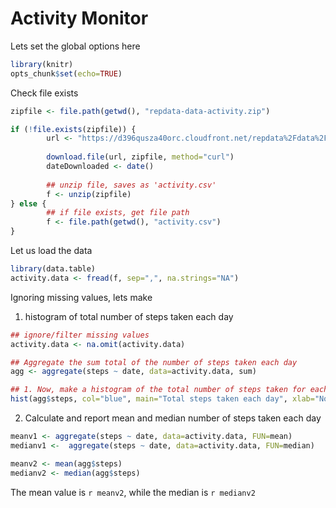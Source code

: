 Activity Monitor
========================================================

Lets set the global options here

```r
library(knitr)
opts_chunk$set(echo=TRUE)
```

Check file exists

```r
zipfile <- file.path(getwd(), "repdata-data-activity.zip")

if (!file.exists(zipfile)) {
        url <- "https://d396qusza40orc.cloudfront.net/repdata%2Fdata%2Factivity.zip"
        
        download.file(url, zipfile, method="curl")
        dateDownloaded <- date()
        
        ## unzip file, saves as 'activity.csv'
        f <- unzip(zipfile)
} else {
        ## if file exists, get file path
        f <- file.path(getwd(), "activity.csv")
}
```

Let us load the data
```r
library(data.table)
activity.data <- fread(f, sep=",", na.strings="NA")
```

Ignoring missing values, lets make 
        
1. histogram of total number of steps taken each day

```r
## ignore/filter missing values
activity.data <- na.omit(activity.data)

## Aggregate the sum total of the number of steps taken each day
agg <- aggregate(steps ~ date, data=activity.data, sum)

## 1. Now, make a histogram of the total number of steps taken for each day
hist(agg$steps, col="blue", main="Total steps taken each day", xlab="No. of steps")
```

2. Calculate and report mean and median number of steps taken each day
```r
meanv1 <- aggregate(steps ~ date, data=activity.data, FUN=mean)
medianv1 <-  aggregate(steps ~ date, data=activity.data, FUN=median)

meanv2 <- mean(agg$steps)
medianv2 <- median(agg$steps)
```

The mean value is `r meanv2`, while the median is `r medianv2`  